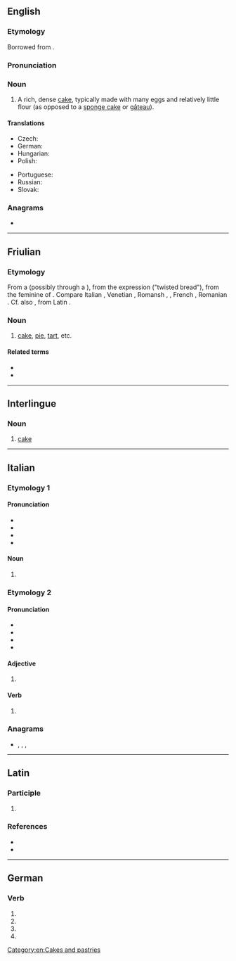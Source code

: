 {{also|Torte|törte|tortë}}
==English==

===Etymology===
Borrowed from {{bor|en|de|Torte|notext=1}}.

===Pronunciation===
{{rfp|lang=en}}

===Noun===
{{en-noun}}

# A rich, dense [[cake]], typically made with many eggs and relatively little flour (as opposed to a [[sponge cake]] or [[gâteau]]).

====Translations====
{{trans-top|a rich, dense cake}}
* Czech: {{t+|cs|dort|m}}
* German: {{t+|de|torte}}
* Hungarian: {{t+|hu|torta}}
* Polish: {{t+|pl|tort|m}}
{{trans-mid}}
* Portuguese: {{t+|pt|torta}}
* Russian: {{t+|ru|торт|m}}
* Slovak: {{t-needed|sk}}
{{trans-bottom}}

===Anagrams===
* {{anagrams|en|Otter|Treto|ortet|otter|toret|toter}}

[[Category:en:Cakes and pastries]]

----

==Friulian==

===Etymology===
From a {{inh|fur|LL.|torta}} (possibly through a {{der|fur|VL.||*turta}}), from the expression {{m|la|torta}} {{m|la|panis}} ("twisted bread"), from the feminine of {{der|fur|la|tortus}}. Compare Italian {{m|it|torta}}, Venetian {{m|vec|torta}}, Romansh {{m|rm|turta}}, {{m|rm|tuorta}}, French {{m|fr|tourte}}, Romanian {{m|ro|turtă}}. Cf. also {{m|fur|tuart}}, from Latin {{m|la|tortus}}.

===Noun===
{{fur-noun|f|pl=tortis}}

# [[cake]], [[pie]], [[tart]], etc.

====Related terms====
* {{l|fur|tuart}}
* {{l|fur|stuarzi}}

----

==Interlingue==

===Noun===
{{head|ie|noun}}

# [[cake]]

----

==Italian==

===Etymology 1===

====Pronunciation====
* {{IPA|/ˈtor.te/|[ˈt̪or̺t̪e]|lang=it}}
* {{rhymes|orte|lang=it}}
* {{it-stress|tórte}}
* {{hyphenation|lang=it|tor|te}}

====Noun====
{{head|it|noun plural form|g=f-p}}

# {{plural of|torta|lang=it}}

===Etymology 2===

====Pronunciation====
* {{IPA|/ˈtɔr.te/|[ˈt̪ɔr̺t̪e]|lang=it}}
* {{rhymes|ɔrte|lang=it}}
* {{it-stress|tòrte}}
* {{hyphenation|lang=it|tor|te}}

====Adjective====
{{head|it|adjective form}}

# {{feminine plural of|torto|lang=it}}

====Verb====
{{head|it|past participle form}}

# {{feminine plural past participle of|torcere|lang=it|nocat=1}}

===Anagrams===
* {{l|it|retto}}, {{l|it|rotte}}, {{l|it|tetro}}, {{l|it|trote}}

----

==Latin==

===Participle===
{{la-part-form|torte}}

# {{inflection of|tortus||voc|m|s|lang=la}}

===References===
* {{R:L&S}}
* {{R:Gaffiot}}

----
==German==

===Verb===
{{head|de|verb form}}
# {{de-verb form of|torten|1|s|g}}
# {{de-verb form of|torten|1|s|k1}}
# {{de-verb form of|torten|3|s|k1}}
# {{de-verb form of|torten|i|s}}
{{rfc-auto}}